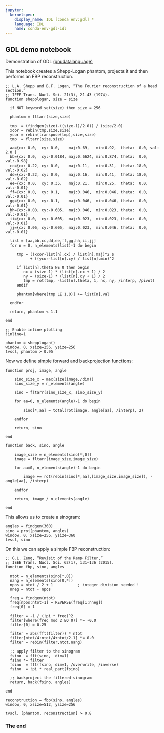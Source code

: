 ---
jupyter:
  kernelspec:
    display_name: IDL [conda env:gdl] *
    language: IDL
    name: conda-env-gdl-idl
---

## GDL demo notebook


Demonstration of GDL [(gnudatalanguage)](https://github.com/gnudatalanguage/gdl)

This notebook creates a Shepp-Logan phantom, projects it and then performs an FBP reconstruction.

```{idl}
;; L.A. Shepp and B.F. Logan, “The Fourier reconstruction of a head section,”
;; IEEE Trans. Nucl. Sci. 21(3), 21–43 (1974).
function shepplogan, size = size

  if NOT keyword_set(size) then size = 256

  phantom = fltarr(size,size)

  tmp  = (findgen(size)-((size-1)/2.0)) / (size/2.0)
  xcor = rebin(tmp,size,size)
  ycor = rebin(transpose(tmp),size,size)
  tmp  = fltarr(size,size)
  
  aa={cx: 0.0,  cy: 0.0,    maj:0.69,   min:0.92,  theta:  0.0, val: 2.0 }
  bb={cx: 0.0,  cy:-0.0184, maj:0.6624, min:0.874, theta:  0.0, val:-0.98}
  cc={cx: 0.22, cy: 0.0,    maj:0.11,   min:0.31,  theta:-18.0, val:-0.02}
  dd={cx:-0.22, cy: 0.0,    maj:0.16,   min:0.41,  theta: 18.0, val:-0.02}
  ee={cx: 0.0,  cy: 0.35,   maj:0.21,   min:0.25,  theta:  0.0, val:-0.01}
  ff={cx: 0.0,  cy: 0.1,    maj:0.046,  min:0.046, theta:  0.0, val:-0.01}
  gg={cx: 0.0,  cy:-0.1,    maj:0.046,  min:0.046, theta:  0.0, val:-0.01}
  hh={cx:-0.08, cy:-0.605,  maj:0.046,  min:0.023, theta:  0.0, val:-0.01}
  ii={cx: 0.0,  cy:-0.605,  maj:0.023,  min:0.023, theta:  0.0, val:-0.01}
  jj={cx: 0.06, cy:-0.605,  maj:0.023,  min:0.046, theta:  0.0, val:-0.01}

  list = [aa,bb,cc,dd,ee,ff,gg,hh,ii,jj]
  for n = 0, n_elements(list)-1 do begin

     tmp = ((xcor-list[n].cx) / list[n].maj)^2 $
           + ((ycor-list[n].cy) / list[n].min)^2
     
     if list[n].theta NE 0 then begin
        nx = (size-1) * (list[n].cx + 1) / 2
        ny = (size-1) * (list[n].cy + 1) / 2
        tmp = rot(tmp, -list[n].theta, 1, nx, ny, /interp, /pivot)
     endif
     
     phantom[where(tmp LE 1.0)] += list[n].val
     
  endfor
  
  return, phantom < 1.1
  
end
```

```{idl}
;; Enable inline plotting
!inline=1
```

```{idl}
phantom = shepplogan()
window, 0, xsize=256, ysize=256
tvscl, phantom > 0.95
```

Now we define simple forward and backprojection functions:

```{idl}
function proj, image, angle

    sino_size_x = max(size(image,/dim))
    sino_size_y = n_elements(angle)

    sino = fltarr(sino_size_x, sino_size_y)
    
    for aa=0, n_elements(angle)-1 do begin
    
        sino[*,aa] = total(rot(image, angle[aa], /interp), 2)
    
    endfor

    return, sino
    
end
```

```{idl}
function back, sino, angle

    image_size = n_elements(sino[*,0])
    image = fltarr(image_size,image_size)

    for aa=0, n_elements(angle)-1 do begin
    
        image += rot(rebin(sino[*,aa],[image_size,image_size]), -angle[aa], /interp)
    
    endfor

    return, image / n_elements(angle)

end
```

This allows us to create a sinogram:

```{idl}
angles = findgen(360)
sino = proj(phantom, angles)
window, 0, xsize=256, ysize=360
tvscl, sino
```

On this we can apply a simple FBP reconstruction:

```{idl}
;; G.L. Zeng, “Revisit of the Ramp Filter,”
;; IEEE Trans. Nucl. Sci. 62(1), 131–136 (2015).
function fbp, sino, angles
  
  ntot = n_elements(sino[*,0])
  nang = n_elements(sino[0,*])
  npos = ntot / 2 + 1           ; integer division needed !
  nneg = ntot - npos

  freq = findgen(ntot)
  freq[npos:ntot-1] = REVERSE(freq[1:nneg])
  freq[0] = 1

  filter = -1 / (!pi * freq)^2
  filter[where(freq mod 2 EQ 0)] *= -0.0
  filter[0] = 0.25

  filter = abs(fft(filter)) * ntot
  filter[ntot/4:ntot/4+ntot/2-1] *= 0.0
  filter = rebin(filter,ntot,nang)

  ;; apply filter to the sinogram
  fsino  = fft(sino,  dim=1)
  fsino *= filter
  fsino  = fft(fsino, dim=1, /overwrite, /inverse)
  fsino  = !pi * real_part(fsino)

  ;; backproject the filtered sinogram
  return, back(fsino, angles)

end
```

```{idl}
reconstruction = fbp(sino, angles)
window, 0, xsize=512, ysize=256

tvscl, [phantom, reconstruction] > 0.8
```

### The end
